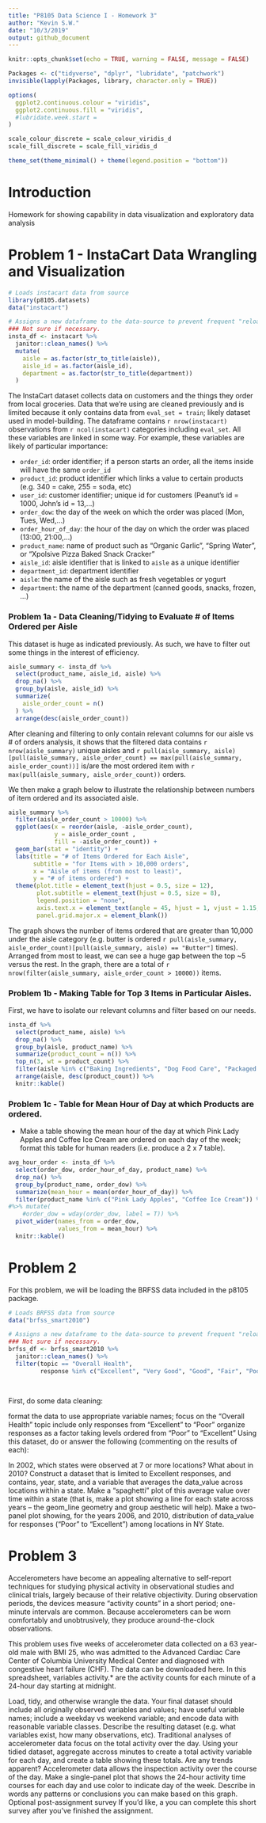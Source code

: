 ```yaml
---
title: "P8105 Data Science I - Homework 3"
author: "Kevin S.W."
date: "10/3/2019"
output: github_document
---
```


```r

knitr::opts_chunk$set(echo = TRUE, warning = FALSE, message = FALSE)

Packages <- c("tidyverse", "dplyr", "lubridate", "patchwork")
invisible(lapply(Packages, library, character.only = TRUE))

options(
  ggplot2.continuous.colour = "viridis",
  ggplot2.continuous.fill = "viridis",
  #lubridate.week.start = 
)

scale_colour_discrete = scale_colour_viridis_d
scale_fill_discrete = scale_fill_viridis_d

theme_set(theme_minimal() + theme(legend.position = "bottom"))

```

# Introduction
Homework for showing capability in data visualization and exploratory data analysis

# Problem 1 - InstaCart Data Wrangling and Visualization

```r

# Loads instacart data from source
library(p8105.datasets)
data("instacart")

# Assigns a new dataframe to the data-source to prevent frequent "reloads"
### Not sure if necessary.
insta_df <- instacart %>%  
  janitor::clean_names() %>% 
  mutate(
    aisle = as.factor(str_to_title(aisle)),
    aisle_id = as.factor(aisle_id),
    department = as.factor(str_to_title(department))
  )

```

The InstaCart dataset collects data on customers and the things they order from local groceries. Data that we're using are cleaned previously and is limited because it only contains data from `eval_set = train`; likely dataset used in model-building. The dataframe contains `r nrow(instacart)` observations from `r ncol(instacart)` categories including `eval_set`. All these variables are linked in some way. For example, these variables are likely of particular importance:

* `order_id`: order identifier; if a person starts an order, all the items inside will have the same `order_id`
* `product_id`: product identifier which links a value to certain products (e.g. 340 = cake, 255 = soda, etc)
* `user_id`: customer identifier; unique id for customers (Peanut's id = 1000, John's id = 13,...)
* `order_dow`: the day of the week on which the order was placed (Mon, Tues, Wed,...)
* `order_hour_of_day`: the hour of the day on which the order was placed (13:00, 21:00,...)
* `product_name`: name of product such as "Organic Garlic", "Spring Water", or "Xpolsive Pizza Baked Snack Cracker"
* `aisle_id`: aisle identifier that is linked to `aisle` as a unique identifier
* `department_id`: department identifier
* `aisle`: the name of the aisle such as fresh vegetables or yogurt
* `department`: the name of the department (canned goods, snacks, frozen, ...)

### Problem 1a - Data Cleaning/Tidying to Evaluate # of Items Ordered per Aisle

This dataset is huge as indicated previously. As such, we have to filter out some things in the interest of efficiency. 

```r

aisle_summary <- insta_df %>% 
  select(product_name, aisle_id, aisle) %>% 
  drop_na() %>% 
  group_by(aisle, aisle_id) %>% 
  summarize(
    aisle_order_count = n()
  ) %>% 
  arrange(desc(aisle_order_count))

```

After cleaning and filtering to only contain relevant columns for our aisle vs # of orders analysis, it shows that the filtered data contains `r nrow(aisle_summary)` unique aisles and `r pull(aisle_summary, aisle)[pull(aisle_summary, aisle_order_count) == max(pull(aisle_summary, aisle_order_count))]` is/are the most ordered item with `r max(pull(aisle_summary, aisle_order_count))` orders. 

We then make a graph below to illustrate the relationship between numbers of item ordered and its associated aisle. 

```r

aisle_summary %>% 
  filter(aisle_order_count > 10000) %>% 
  ggplot(aes(x = reorder(aisle, -aisle_order_count), 
             y = aisle_order_count , 
             fill = -aisle_order_count)) +
  geom_bar(stat = "identity") +
  labs(title = "# of Items Ordered for Each Aisle",
       subtitle = "for Items with > 10,000 orders",
       x = "Aisle of items (from most to least)",
       y = "# of items ordered") +
  theme(plot.title = element_text(hjust = 0.5, size = 12),
        plot.subtitle = element_text(hjust = 0.5, size = 8),
        legend.position = "none",
        axis.text.x = element_text(angle = 45, hjust = 1, vjust = 1.15, size = 8),
        panel.grid.major.x = element_blank())

```

The graph shows the number of items ordered that are greater than 10,000 under the aisle category (e.g. butter is ordered `r pull(aisle_summary, aisle_order_count)[pull(aisle_summary, aisle) == "Butter"]` times). Arranged from most to least, we can see a huge gap between the top ~5 versus the rest. In the graph, there are a total of `r nrow(filter(aisle_summary, aisle_order_count > 10000))` items. 

### Problem 1b - Making Table for Top 3 Items in Particular Aisles.

First, we have to isolate our relevant columns and filter based on our needs.

```r

insta_df %>% 
  select(product_name, aisle) %>% 
  drop_na() %>% 
  group_by(aisle, product_name) %>% 
  summarize(product_count = n()) %>% 
  top_n(3, wt = product_count) %>% 
  filter(aisle %in% c("Baking Ingredients", "Dog Food Care", "Packaged Vegetables Fruits")) %>% 
  arrange(aisle, desc(product_count)) %>% 
  knitr::kable()

```


### Problem 1c - Table for Mean Hour of Day at which Products are ordered.  
* Make a table showing the mean hour of the day at which Pink Lady Apples and Coffee Ice Cream are ordered on each day of the week; format this table for human readers (i.e. produce a 2 x 7 table).

```r

avg_hour_order <- insta_df %>% 
  select(order_dow, order_hour_of_day, product_name) %>% 
  drop_na() %>% 
  group_by(product_name, order_dow) %>% 
  summarize(mean_hour = mean(order_hour_of_day)) %>% 
  filter(product_name %in% c("Pink Lady Apples", "Coffee Ice Cream")) %>% 
#%>% mutate(
    #order_dow = wday(order_dow, label = T)) %>% 
  pivot_wider(names_from = order_dow,
              values_from = mean_hour) %>% 
  knitr::kable()

```


# Problem 2

For this problem, we will be loading the BRFSS data included in the p8105 package.

```r

# Loads BRFSS data from source
data("brfss_smart2010")

# Assigns a new dataframe to the data-source to prevent frequent "reloads"
### Not sure if necessary.
brfss_df <- brfss_smart2010 %>%  
  janitor::clean_names() %>% 
  filter(topic == "Overall Health",
         response %in% c("Excellent", "Very Good", "Good", "Fair", "Poor"))

  

```


First, do some data cleaning:

format the data to use appropriate variable names;
focus on the “Overall Health” topic
include only responses from “Excellent” to “Poor”
organize responses as a factor taking levels ordered from “Poor” to “Excellent”
Using this dataset, do or answer the following (commenting on the results of each):

In 2002, which states were observed at 7 or more locations? What about in 2010?
Construct a dataset that is limited to Excellent responses, and contains, year, state, and a variable that averages the data_value across locations within a state. Make a “spaghetti” plot of this average value over time within a state (that is, make a plot showing a line for each state across years – the geom_line geometry and group aesthetic will help).
Make a two-panel plot showing, for the years 2006, and 2010, distribution of data_value for responses (“Poor” to “Excellent”) among locations in NY State.


# Problem 3
Accelerometers have become an appealing alternative to self-report techniques for studying physical activity in observational studies and clinical trials, largely because of their relative objectivity. During observation periods, the devices measure “activity counts” in a short period; one-minute intervals are common. Because accelerometers can be worn comfortably and unobtrusively, they produce around-the-clock observations.

This problem uses five weeks of accelerometer data collected on a 63 year-old male with BMI 25, who was admitted to the Advanced Cardiac Care Center of Columbia University Medical Center and diagnosed with congestive heart failure (CHF). The data can be downloaded here. In this spreadsheet, variables activity.* are the activity counts for each minute of a 24-hour day starting at midnight.

Load, tidy, and otherwise wrangle the data. Your final dataset should include all originally observed variables and values; have useful variable names; include a weekday vs weekend variable; and encode data with reasonable variable classes. Describe the resulting dataset (e.g. what variables exist, how many observations, etc).
Traditional analyses of accelerometer data focus on the total activity over the day. Using your tidied dataset, aggregate accross minutes to create a total activity variable for each day, and create a table showing these totals. Are any trends apparent?
Accelerometer data allows the inspection activity over the course of the day. Make a single-panel plot that shows the 24-hour activity time courses for each day and use color to indicate day of the week. Describe in words any patterns or conclusions you can make based on this graph.
Optional post-assignment survey
If you’d like, a you can complete this short survey after you’ve finished the assignment.
